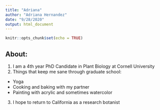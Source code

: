 ```yaml
---
title: "Adriana"
author: "Adriana Hernandez"
date: "9/28/2020"
output: html_document
---
```


```r
knitr::opts_chunk$set(echo = TRUE)
```

## About:
1. I am a 4th year PhD Candidate in Plant Biology at Cornell University  
2. Things that keep me sane through graduate school:  
+ Yoga  
+ Cooking and baking with my partner
+ Painting with acrylic and sometimes watercolor
3. I hope to return to California as a research botanist  
